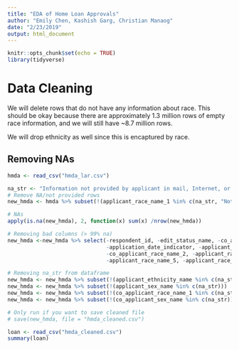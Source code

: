 ```yaml
---
title: "EDA of Home Loan Approvals"
author: "Emily Chen, Kashish Garg, Christian Manaog"
date: "2/23/2019"
output: html_document
---
```


```r
knitr::opts_chunk$set(echo = TRUE)
library(tidyverse)
```

# Data Cleaning

We will delete rows that do not have any information about race. This should be okay because there are approximately 1.3 million rows of empty race information, and we will still have ~8.7 million rows.

We will drop ethnicity as well since this is encaptured by race. 

## Removing NAs


```r
hmda <- read_csv("hmda_lar.csv")

na_str <- "Information not provided by applicant in mail, Internet, or telephone application"
# Remove NA/not provided rows
new_hmda <- hmda %>% subset(!(applicant_race_name_1 %in% c(na_str, "Not applicable")))

# NAs
apply(is.na(new_hmda), 2, function(x) sum(x) /nrow(new_hmda))

# Removing bad columns (> 99% na)
new_hmda <-new_hmda %>% select(-respondent_id, -edit_status_name, -co_applicant_race_name_3,
                               -application_date_indicator, -applicant_race_name_4, -co_applicant_race_name_5,
                               -co_applicant_race_name_2, -applicant_race_name_3, -co_applicant_race_name_4,
                               -applicant_race_name_5, -applicant_race_name_2)

# Removing na_str from dataframe
new_hmda <- new_hmda %>% subset(!(applicant_ethnicity_name %in% c(na_str, "Not applicable")))
new_hmda <- new_hmda %>% subset(!(applicant_sex_name %in% c(na_str)))
new_hmda <- new_hmda %>% subset(!(co_applicant_race_name_1 %in% c(na_str)))
new_hmda <- new_hmda %>% subset(!(co_applicant_sex_name %in% c(na_str)))

# Only run if you want to save cleaned file
# save(new_hmda, file = "hmda_cleaned.csv")
```


```r
loan <- read_csv("hmda_cleaned.csv")
summary(loan)

```





















